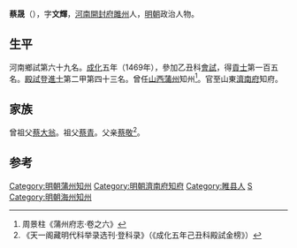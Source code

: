 {{明清人物信息框
| 姓名 = 蔡晟
| 原名 =
| 圖片名稱= 
| 圖片大小 =
| 圖片說明 = 
| 最高職務 = 山東濟南府知府
| 國家 = 大明 
| 爵位 =
| 籍貫 = [[河南|河南]][[開封府|開封府]][[雎州|雎州]]軍籍
| 族裔 = 
| 字號 = 字文輝
| 諡號 =
| 出生日期 = 生年不詳
| 出生地點 = 
| 逝世日期 = 卒年不詳
| 逝世地點 =
| 墓葬 =
| 配偶 = 
| 親屬 = 子 [[蔡天祜|蔡天祜]]
| 出身 =
* 成化五年（1469年）己丑科進士出身
| 經歷 =
| 著作 =  
}}

'''蔡晟'''（{{bd|1446年||？}}），字'''文輝'''，[[河南|河南]][[開封府|開封府]][[雎州|雎州]]人，[[明朝|明朝]]政治人物。

== 生平 ==
河南鄉試第六十九名。[[成化|成化]]五年（1469年），參加乙丑科[[會試|會試]]，得[[貢士|貢士]]第一百五名。[[殿試|殿試]]登[[進士|進士]]第二甲第四十三名。曾任[[山西|山西]][[蒲州|蒲州]]知州<ref>周景柱《蒲州府志·卷之六》</ref>。官至山東[[濟南府|濟南府]]知府。

== 家族 ==
曾祖父[[蔡大翁|蔡大翁]]。祖父[[蔡青|蔡青]]。父亲[[蔡敬|蔡敬]]<ref>《天一阁藏明代科举录选刊·登科录》（《成化五年己丑科殿試金榜》）</ref>。

==参考==
{{reflist}}

{{成化五年己丑科殿試金榜}}
{{DEFAULTSORT:Cai蔡}}
[[Category:明朝蒲州知州|Category:明朝蒲州知州]]
[[Category:明朝濟南府知府|Category:明朝濟南府知府]]
[[Category:睢县人|Category:睢县人]]
[[Category:蔡姓|S]]
[[Category:明朝海州知州|Category:明朝海州知州]]